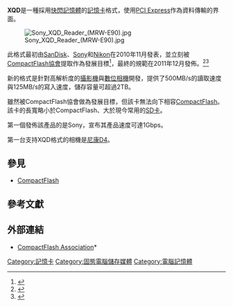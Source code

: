 {{infobox media
| name = XQD card
| logo          = 
| image = [[file:DS7_4260_PK.jpg|150px]]
| type = [[記憶卡|記憶卡]]
| caption =
| capacity = 超過2 TB 
| encoding =
| owner = [[CompactFlash|CompactFlash]]
| use = [[數位相機|數位相機]]
| dimensions = 38.5 mm×29.8 mm×3.8 mm	 
| weight =
| extended from =
}}
'''XQD'''是一種採用[[快閃記憶體|快閃記憶體]]的[[記憶卡|記憶卡]]格式，使用[[PCI_Express|PCI Express]]作為資料傳輸的界面。

[[File:Sony_XQD_Reader_(MRW-E90).jpg|thumb]]

此格式最初由[[SanDisk|SanDisk]]、[[Sony|Sony]]和[[Nikon|Nikon]]在2010年11月發表，並立刻被[[CompactFlash協會|CompactFlash協會]]提取作為發展目標<ref>{{Cite web |url=http://www.engadget.com/2010/11/30/sandisk-sony-and-nikon-propose-500mb-per-second-memory-card-wi/ |title=Engadget: Sandisk, Sony, and Nikon propose 500MBps memory card with more than 2TB capacity |access-date=2012-01-07 |archive-date=2018-12-21 |archive-url=https://web.archive.org/web/20181221072811/https://www.engadget.com/2010/11/30/sandisk-sony-and-nikon-propose-500mb-per-second-memory-card-wi/ }}</ref>，最終的規範在2011年12月發佈。<ref>{{Cite web |url=http://compactflash.org/2011/compactflash-association-announces-the-recently-adopted-xqdtm-specification-as-a-new-memory-card-format/ |title=CompactFlash Association Announces XQD Card Format |accessdate=2012-01-07 |archive-date=2012-01-25 |archive-url=https://web.archive.org/web/20120125110714/http://compactflash.org/2011/compactflash-association-announces-the-recently-adopted-xqdtm-specification-as-a-new-memory-card-format/ |dead-url=no }}</ref><ref>{{Cite web |url=http://www.engadget.com/2011/12/08/compactflash-association-readies-next-gen-xqd-format-promises-w/ |title=Engadget: CompactFlash Association readies next-gen XQD format, promises write speeds of 125 MB/s and up |access-date=2012-01-07 |archive-date=2018-12-23 |archive-url=https://web.archive.org/web/20181223040919/https://www.engadget.com/2011/12/08/compactflash-association-readies-next-gen-xqd-format-promises-w/ }}</ref>

新的格式是針對高解析度的[[攝影機|攝影機]]與[[數位相機|數位相機]]開發，提供了500MB/s的讀取速度與125MB/s的寫入速度，儲存容量可超過2TB。

雖然被CompactFlash協會做為發展目標，但該卡無法向下相容[[CompactFlash|CompactFlash]]。該卡的長寬略小於CompactFlash、大於現今常用的[[SD卡|SD卡]]。

第一個發佈該產品的是Sony，宣布其產品速度可達1Gbps。

第一台支持XQD格式的相機是[[尼康D4|尼康D4]]。

==參見==
* [[CompactFlash|CompactFlash]]

==參考文獻==
{{reflist}}

==外部連結==
* [http://www.compactflash.org/ CompactFlash Association]* {{Wayback|url=http://www.compactflash.org/ |date=20120125110714 }}

{{記憶卡}}

[[Category:記憶卡|Category:記憶卡]]
[[Category:固態電腦儲存媒體|Category:固態電腦儲存媒體]]
[[Category:電腦記憶體|Category:電腦記憶體]]